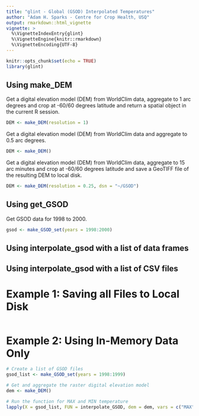 ```yaml
---
title: "glint - Global (GSOD) Interpolated Temperatures"
author: "Adam H. Sparks - Centre for Crop Health, USQ"
output: rmarkdown::html_vignette
vignette: >
  %\VignetteIndexEntry{glint}
  %\VignetteEngine{knitr::rmarkdown}
  %\VignetteEncoding{UTF-8}
---
```


```r
knitr::opts_chunk$set(echo = TRUE)
library(glint)
```

## Using make_DEM

Get a digital elevation model (DEM) from WorldClim data, aggregate to 1 arc
degrees and crop at -60/60 degrees latitude and return a spatial object in the
current R session.

```r
DEM <- make_DEM(resolution = 1)
```

Get a digital elevation model (DEM) from WorldClim data and aggregate to 0.5 arc
degrees.

```r
DEM <- make_DEM()
```

Get a digital elevation model (DEM) from WorldClim data, aggregate to 15 arc
minutes and crop at -60/60 degrees latitude and save a GeoTIFF file of the
resulting DEM to local disk.

```r
DEM <- make_DEM(resolution = 0.25, dsn = "~/GSOD")
```

## Using get_GSOD

Get GSOD data for 1998 to 2000.

```r
gsod <- make_GSOD_set(years = 1998:2000)
```

## Using interpolate_gsod with a list of data frames

## Using interpolate_gsod with a list of CSV files

# Example 1: Saving all Files to Local Disk

```r

```

# Example 2: Using In-Memory Data Only

```r
# Create a list of GSOD files
gsod_list <- make_GSOD_set(years = 1998:1999)

# Get and aggregate the raster digital elevation model
dem <- make_DEM()

# Run the function for MAX and MIN temperature
lapply(X = gsod_list, FUN = interpolate_GSOD, dem = dem, vars = c("MAX", "MIN"))
```
